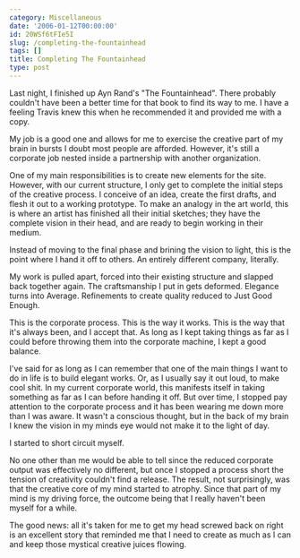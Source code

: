 ```yaml
---
category: Miscellaneous
date: '2006-01-12T00:00:00'
id: 20WSf6tFIe5I
slug: /completing-the-fountainhead
tags: []
title: Completing The Fountainhead
type: post
---
```


Last night, I finished up Ayn Rand's "The Fountainhead". There probably couldn't have been a better time for that book to find its way to me. I have a feeling Travis knew this when he recommended it and provided me with a copy. 

My job is a good one and allows for me to exercise the creative part of my brain in bursts I doubt most people are afforded. However, it's still a corporate job nested inside a partnership with another organization. 

One of my main responsibilities is to create new elements for the site. However, with our current structure, I only get to complete the initial steps of the creative process. I conceive of an idea, create the first drafts, and flesh it out to a working prototype. To make an analogy in the art world, this is where an artist has finished all their initial sketches; they have the complete vision in their head, and are ready to begin working in their medium. 

Instead of moving to the final phase and brining the vision to light, this is the point where I hand it off to others. An entirely different company, literally. 

My work is pulled apart, forced into their existing structure and slapped back together again. The craftsmanship I put in gets deformed. Elegance turns into Average. Refinements to create quality reduced to Just Good Enough. 

This is the corporate process. This is the way it works. This is the way that it's always been, and I accept that. As long as I kept taking things as far as I could before throwing them into the corporate machine, I kept a good balance. 

I've said for as long as I can remember that one of the main things I want to do in life is to build elegant works. Or, as I usually say it out loud, to make cool shit. In my current corporate world, this manifests itself in taking something as far as I can before handing it off. But over time, I stopped pay attention to the corporate process and it has been wearing me down more than I was aware. It wasn't a conscious thought, but in the back of my brain I knew the vision in my minds eye would not make it to the light of day. 

I started to short circuit myself. 

No one other than me would be able to tell since the reduced corporate output was effectively no different, but once I stopped a process short the tension of creativity couldn't find a release. The result, not surprisingly, was that the creative core of my mind started to atrophy. Since that part of my mind is my driving force, the outcome being that I really haven't been myself for a while. 

The good news: all it's taken for me to get my head screwed back on right is an excellent story that reminded me that I need to create as much as I can and keep those mystical creative juices flowing.